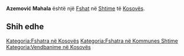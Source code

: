 {{Fshat në Kosovës
 | Emri                = Azemović Mahala
| srp_N_name = Azemović Mahala
| srp_N_FULL_NAME_RO = Azemović Mahala
| srp_N_FULL_NAME_ND_RO = Azemovic Mahala
| srp_N_SORT_NAME_RG = AZEMOVICMAHALA
| srp_N_FULL_NAME_RG = Azemović Mahala
| srp_N_FULL_NAME_ND_RG = Azemovic Mahala

 | Emri (Rasa dhanore) = 
 | Figura              = 
 | Shteti              = Kosovo
 | Komuna              = Shtime
 | Kodi postar         = 
 | Sipërfaqja          = 

 | Popullsia           = 

 | Regj. i popullsisë  = 
 | Dend. e popullsisë  = 
 | Faqja zyrtare       = 
 <!--- Koordinatat ----> 
 | Gjerësia            = 42.413056
 | Gjatësia            = 20.984722
 | Lartësia            = 
}}
'''Azemović Mahala''' është një [[Fshat]] në [[Shtime]] të [[Kosovës]].

<!-- == Gjeografia == -->
<!-- == Historia == -->
<!-- == Demografia == -->
== Shih edhe ==
{{Komuna Shtime}}
{{Kosovo-Administrata-Cung}}

[[Kategoria:Fshatra në Kosovës]]
[[Kategoria:Fshatra në Kommunes Shtime]]
[[Kategoria:Vendbanime në Kosovës]]